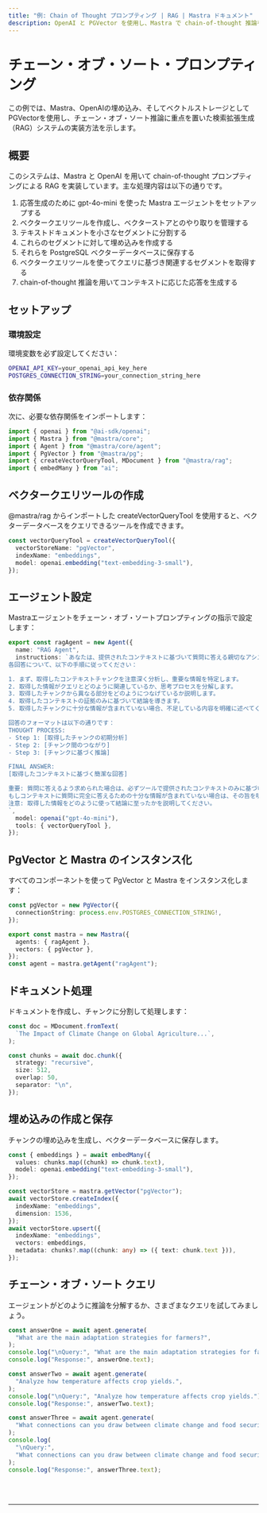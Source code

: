 ```yaml
---
title: "例: Chain of Thought プロンプティング | RAG | Mastra ドキュメント"
description: OpenAI と PGVector を使用し、Mastra で chain-of-thought 推論を用いた RAG システムの実装例。
---
```





# チェーン・オブ・ソート・プロンプティング

この例では、Mastra、OpenAIの埋め込み、そしてベクトルストレージとしてPGVectorを使用し、チェーン・オブ・ソート推論に重点を置いた検索拡張生成（RAG）システムの実装方法を示します。



## 概要

このシステムは、Mastra と OpenAI を用いて chain-of-thought プロンプティングによる RAG を実装しています。主な処理内容は以下の通りです。

1. 応答生成のために gpt-4o-mini を使った Mastra エージェントをセットアップする
2. ベクタークエリツールを作成し、ベクターストアとのやり取りを管理する
3. テキストドキュメントを小さなセグメントに分割する
4. これらのセグメントに対して埋め込みを作成する
5. それらを PostgreSQL ベクターデータベースに保存する
6. ベクタークエリツールを使ってクエリに基づき関連するセグメントを取得する
7. chain-of-thought 推論を用いてコンテキストに応じた応答を生成する



## セットアップ

### 環境設定

環境変数を必ず設定してください：

```bash filename=".env"
OPENAI_API_KEY=your_openai_api_key_here
POSTGRES_CONNECTION_STRING=your_connection_string_here
```

### 依存関係

次に、必要な依存関係をインポートします：

```typescript copy showLineNumbers filename="index.ts"
import { openai } from "@ai-sdk/openai";
import { Mastra } from "@mastra/core";
import { Agent } from "@mastra/core/agent";
import { PgVector } from "@mastra/pg";
import { createVectorQueryTool, MDocument } from "@mastra/rag";
import { embedMany } from "ai";
```



## ベクタークエリツールの作成

@mastra/rag からインポートした createVectorQueryTool を使用すると、ベクターデータベースをクエリできるツールを作成できます。

```typescript copy showLineNumbers{8} filename="index.ts"
const vectorQueryTool = createVectorQueryTool({
  vectorStoreName: "pgVector",
  indexName: "embeddings",
  model: openai.embedding("text-embedding-3-small"),
});
```



## エージェント設定

Mastraエージェントをチェーン・オブ・ソートプロンプティングの指示で設定します：

```typescript copy showLineNumbers{14} filename="index.ts"
export const ragAgent = new Agent({
  name: "RAG Agent",
  instructions: `あなたは、提供されたコンテキストに基づいて質問に答える親切なアシスタントです。
各回答について、以下の手順に従ってください：

1. まず、取得したコンテキストチャンクを注意深く分析し、重要な情報を特定します。
2. 取得した情報がクエリとどのように関連しているか、思考プロセスを分解します。
3. 取得したチャンクから異なる部分をどのようにつなげているか説明します。
4. 取得したコンテキストの証拠のみに基づいて結論を導きます。
5. 取得したチャンクに十分な情報が含まれていない場合、不足している内容を明確に述べてください。

回答のフォーマットは以下の通りです：
THOUGHT PROCESS:
- Step 1: [取得したチャンクの初期分析]
- Step 2: [チャンク間のつながり]
- Step 3: [チャンクに基づく推論]

FINAL ANSWER:
[取得したコンテキストに基づく簡潔な回答]

重要: 質問に答えるよう求められた場合は、必ずツールで提供されたコンテキストのみに基づいて回答してください。
もしコンテキストに質問に完全に答えるための十分な情報が含まれていない場合は、その旨を明確に述べてください。
注意: 取得した情報をどのように使って結論に至ったかを説明してください。
`,
  model: openai("gpt-4o-mini"),
  tools: { vectorQueryTool },
});
```



## PgVector と Mastra のインスタンス化

すべてのコンポーネントを使って PgVector と Mastra をインスタンス化します：

```typescript copy showLineNumbers{36} filename="index.ts"
const pgVector = new PgVector({
  connectionString: process.env.POSTGRES_CONNECTION_STRING!,
});

export const mastra = new Mastra({
  agents: { ragAgent },
  vectors: { pgVector },
});
const agent = mastra.getAgent("ragAgent");
```



## ドキュメント処理

ドキュメントを作成し、チャンクに分割して処理します：

```typescript copy showLineNumbers{44} filename="index.ts"
const doc = MDocument.fromText(
  `The Impact of Climate Change on Global Agriculture...`,
);

const chunks = await doc.chunk({
  strategy: "recursive",
  size: 512,
  overlap: 50,
  separator: "\n",
});
```



## 埋め込みの作成と保存

チャンクの埋め込みを生成し、ベクターデータベースに保存します。

```typescript copy showLineNumbers{55} filename="index.ts"
const { embeddings } = await embedMany({
  values: chunks.map((chunk) => chunk.text),
  model: openai.embedding("text-embedding-3-small"),
});

const vectorStore = mastra.getVector("pgVector");
await vectorStore.createIndex({
  indexName: "embeddings",
  dimension: 1536,
});
await vectorStore.upsert({
  indexName: "embeddings",
  vectors: embeddings,
  metadata: chunks?.map((chunk: any) => ({ text: chunk.text })),
});
```



## チェーン・オブ・ソート クエリ

エージェントがどのように推論を分解するか、さまざまなクエリを試してみましょう。

```typescript copy showLineNumbers{83} filename="index.ts"
const answerOne = await agent.generate(
  "What are the main adaptation strategies for farmers?",
);
console.log("\nQuery:", "What are the main adaptation strategies for farmers?");
console.log("Response:", answerOne.text);

const answerTwo = await agent.generate(
  "Analyze how temperature affects crop yields.",
);
console.log("\nQuery:", "Analyze how temperature affects crop yields.");
console.log("Response:", answerTwo.text);

const answerThree = await agent.generate(
  "What connections can you draw between climate change and food security?",
);
console.log(
  "\nQuery:",
  "What connections can you draw between climate change and food security?",
);
console.log("Response:", answerThree.text);
```

<br />
<br />
<hr className="dark:border-[#404040] border-gray-300" />
<br />
<br />
<GithubLink
  link={
    "https://github.com/mastra-ai/mastra/blob/main/examples/basics/rag/cot-rag"
  }
/>
